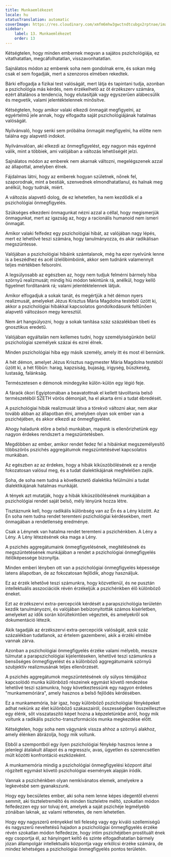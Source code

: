 ```yaml
---
title: Munkaemlékezet
locale: hu
statusTranslation: automatic
coverImage: https://res.cloudinary.com/xmfm6mhw3gwctndtcubgx2rptnae/image/upload/v1741354419/small_cover_la_gran_rebelion_28716e29d2.webp
sidebar:
    label: 13. Munkaemlékezet
    order: 13
---
```

Kétségtelen, hogy minden embernek megvan a sajátos pszichológiája, ez vitathatatlan, megcáfolhatatlan, visszavonhatatlan.

Sajnálatos módon az emberek soha nem gondolnak erre, és sokan még csak el sem fogadják, mert a szenzoros elmében rekedtek.

Bárki elfogadja a fizikai test valóságát, mert látja és tapintani tudja, azonban a pszichológia más kérdés, nem érzékelhető az öt érzékszerv számára, ezért általános a tendencia, hogy elutasítják vagy egyszerűen alábecsülik és megvetik, valami jelentéktelennek minősítve.

Kétségtelen, hogy amikor valaki elkezdi önmagát megfigyelni, az egyértelmű jele annak, hogy elfogadta saját pszichológiájának hatalmas valóságát.

Nyilvánvaló, hogy senki sem próbálna önmagát megfigyelni, ha előtte nem találna egy alapvető indokot.

Nyilvánvalóan, aki elkezdi az önmegfigyelést, egy nagyon más egyénné válik, mint a többiek, ami valójában a változás lehetőségét jelzi.

Sajnálatos módon az emberek nem akarnak változni, megelégszenek azzal az állapottal, amelyben élnek.

Fájdalmas látni, hogy az emberek hogyan születnek, nőnek fel, szaporodnak, mint a bestiák, szenvednek elmondhatatlanul, és halnak meg anélkül, hogy tudnák, miért.

A változás alapvető dolog, de ez lehetetlen, ha nem kezdődik el a pszichológiai önmegfigyelés.

Szükséges elkezdeni önmagunkat nézni azzal a céllal, hogy megismerjük önmagunkat, mert az igazság az, hogy a racionális humanoid nem ismeri önmagát.

Amikor valaki felfedez egy pszichológiai hibát, az valójában nagy lépés, mert ez lehetővé teszi számára, hogy tanulmányozza, és akár radikálisan megszüntesse.

Valójában a pszichológiai hibáink számtalanok, még ha ezer nyelvünk lenne is a beszédhez és acél ízlelőbimbóink, akkor sem tudnánk valamennyit teljes mértékben felsorolni.

A legsúlyosabb az egészben az, hogy nem tudjuk felmérni bármely hiba szörnyű realizmusát; mindig hiú módon tekintünk rá, anélkül, hogy kellő figyelmet fordítanánk rá; valami jelentéktelennek látjuk.

Amikor elfogadjuk a sokak tanát, és megértjük a hét démon nyers realizmusát, amelyeket Jézus Krisztus Mária Magdolna testéből űzött ki, akkor a pszichológiai hibákkal kapcsolatos gondolkodásunk feltűnően alapvető változáson megy keresztül.

Nem árt hangsúlyozni, hogy a sokak tanítása száz százalékban tibeti és gnosztikus eredetű.

Valójában egyáltalán nem kellemes tudni, hogy személyiségünkön belül pszichológiai személyek százai és ezrei élnek.

Minden pszichológiai hiba egy másik személy, amely itt és most él bennünk.

A hét démon, amelyet Jézus Krisztus nagymester Mária Magdolna testéből űzött ki, a hét főbűn: harag, kapzsiság, bujaság, irigység, büszkeség, lustaság, falánkság.

Természetesen e démonok mindegyike külön-külön egy légió feje.

A fáraók ókori Egyiptomában a beavatottnak el kellett távolítania belső természetéből SZETH vörös démonjait, ha el akarta érni a tudat ébredését.

A pszichológiai hibák realizmusát látva a törekvő változni akar, nem akar tovább abban az állapotban élni, amelyben olyan sok ember van a pszichéjében, és akkor elkezdi az önmegfigyelést.

Ahogy haladunk előre a belső munkában, magunk is ellenőrizhetünk egy nagyon érdekes rendszert a megszüntetésben.

Megdöbben az ember, amikor rendet fedez fel a hibáinkat megszemélyesítő többszörös pszichés aggregátumok megszüntetésével kapcsolatos munkában.

Az egészben az az érdekes, hogy a hibák kiküszöbölésének ez a rendje fokozatosan valósul meg, és a tudat dialektikájának megfelelően zajlik.

Soha, de soha nem tudná a következtető dialektika felülmúlni a tudat dialektikájának hatalmas munkáját.

A tények azt mutatják, hogy a hibák kiküszöbölésének munkájában a pszichológiai rendet saját belső, mély lényünk hozza létre.

Tisztáznunk kell, hogy radikális különbség van az Én és a Lény között. Az Én soha nem tudna rendet teremteni pszichológiai kérdésekben, mert önmagában a rendetlenség eredménye.

Csak a Lénynek van hatalma rendet teremteni a pszichénkben. A Lény a Lény. A Lény létezésének oka maga a Lény.

A pszichés aggregátumaink önmegfigyelésének, megítélésének és megszüntetésének munkájában a rendet a pszichológiai önmegfigyelés ítélőképessége bizonyítja.

Minden emberi lényben ott van a pszichológiai önmegfigyelés képessége latens állapotban, de az fokozatosan fejlődik, ahogy használjuk.

Ez az érzék lehetővé teszi számunkra, hogy közvetlenül, és ne pusztán intellektuális asszociációk révén érzékeljük a pszichénkben élő különböző éneket.

Ezt az érzékszervi extra-percepciók kérdését a parapszichológia területén kezdik tanulmányozni, és valójában bebizonyították számos kísérletben, amelyeket az idők során körültekintően végeztek, és amelyekről sok dokumentáció létezik.

Akik tagadják az érzékszervi extra-percepciók valóságát, azok száz százalékban tudatlanok, az értelem gazemberei, akik a érzéki elmébe vannak zárva.

Azonban a pszichológiai önmegfigyelés érzéke valami mélyebb, messze túlmutat a parapszichológiai kijelentéseken, lehetővé teszi számunkra a bensőséges önmegfigyelést és a különböző aggregátumaink szörnyű szubjektív realizmusának teljes ellenőrzését.

A pszichés aggregátumok megszüntetésének oly súlyos témájához kapcsolódó munka különböző részeinek egymást követő rendezése lehetővé teszi számunkra, hogy következtessünk egy nagyon érdekes "munkamemóriára", amely hasznos a belső fejlődés kérdésében.

Ez a munkamemória, bár igaz, hogy különböző pszichológiai fényképeket adhat nekünk az élet különböző szakaszairól, összességében összeillesztve egy élénk, sőt visszataszító képet hozna a képzeletünkbe arról, hogy mik voltunk a radikális pszicho-transzformációs munka megkezdése előtt.

Kétségtelen, hogy soha nem vágynánk vissza ahhoz a szörnyű alakhoz, amely élénken ábrázolja, hogy mik voltunk.

Ebből a szempontból egy ilyen pszichológiai fénykép hasznos lenne a jelenlegi átalakult állapot és a regresszív, avas, ügyetlen és szerencsétlen múlt közötti konfrontáció eszközeként.

A munkamemória mindig a pszichológiai önmegfigyelési központ által rögzített egymást követő pszichológiai események alapján íródik.

Vannak a pszichénkben olyan nemkívánatos elemek, amelyekre a legkevésbé sem gyanakszunk.

Hogy egy becsületes ember, aki soha nem lenne képes idegentől elvenni semmit, aki tiszteletreméltó és minden tiszteletre méltó, szokatlan módon felfedezzen egy sor tolvaj ént, amelyek a saját pszichéje legmélyebb zónáiban laknak, az valami rettenetes, de nem lehetetlen.

Hogy egy nagyszerű erényekkel teli feleség vagy egy kiváló szellemiségű és nagyszerű neveltetésű hajadon a pszichológiai önmegfigyelés érzéke révén szokatlan módon felfedezze, hogy intim pszichéjében prostituált ének egy csoportja él, az hányingert keltő és szinte elfogadhatatlan bármely józan állampolgár intellektuális központja vagy erkölcsi érzéke számára, de mindez lehetséges a pszichológiai önmegfigyelés pontos területén.

